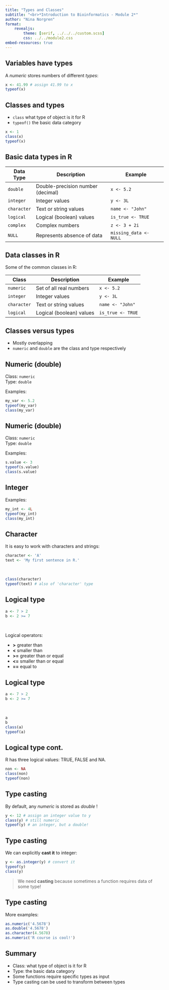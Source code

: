 ```yaml
---
title: "Types and Classes"
subtitle: "<br>*Introduction to Bioinformatics - Module 2*"
author: "Nina Norgren"
format: 
    revealjs:
        theme: [serif, ../../../custom.scss]
        css: ../../module2.css
embed-resources: true
---
```


## Variables have types

A *numeric* stores numbers of different *types*:

```r
x <- 41.99 # assign 41.99 to x
typeof(x)
```

## Classes and  types

- `class` what type of object is it for R
- `typeof()` the basic data category


```r
x <- 1
class(x)
typeof(x)
```

## Basic data types in R

| Data Type| Description                       | Example                  |
|----------|-----------------------------------|--------------------------|
| `double` | Double-precision number (decimal) | `x <- 5.2`               |
| `integer`| Integer values                    | `y <- 3L`                |
| `character`| Text or string values           | `name <- "John"`         |
| `logical`| Logical (boolean) values          | `is_true <- TRUE`        |
| `complex`| Complex numbers                   | `z <- 3 + 2i`            |
| `NULL`   | Represents absence of data        | `missing_data <- NULL`   |


## Data classes in R

Some of the common classes in R:

| Class       | Description              | Example           |
|-------------|--------------------------|-------------------|
| `numeric`   | Set of all real numbers  | `x <- 5.2`        |
| `integer`   | Integer values           | `y <- 3L`         |
| `character` | Text or string values    | `name <- "John"`  |
| `logical`   | Logical (boolean) values | `is_true <- TRUE` |

## Classes versus types

- Mostly overlapping
- `numeric` and `double` are the class and type respectively

## Numeric (double)

Class: `numeric`  
Type: `double`

Examples:  
```r
my_var <- 5.2
typeof(my_var)
class(my_var)
```

## Numeric (double)

Class: `numeric`  
Type: `double`

Examples:  
```r
s.value <- 3
typeof(s.value)
class(s.value)
```

## Integer

Examples:
```r
my_int <- 4L
typeof(my_int)
class(my_int)
```

## Character

It is easy to work with characters and strings:

```r
character <- 'A'
text <- 'My first sentence in R.'
```
<br>
```r
class(character)
typeof(text) # also of 'character' type
```

## Logical type

```r
a <- 7 > 2
b <- 2 >= 7
```
<br>

Logical operators:  

- **>** greater than
- **<** smaller than
- **>=** greater than or equal
- **<=** smaller than or equal
- **==** equal to

## Logical type

```r
a <- 7 > 2
b <- 2 >= 7
```
<br>
```r
a
b
class(a)
typeof(a)
```

## Logical type cont.
R has three logical values: TRUE, FALSE and NA.

```r
non <- NA
class(non)
typeof(non)
```

## Type casting

By default, any *numeric* is stored as *double* !

```r
y <- 12 # assign an integer value to y
class(y) # still numeric
typeof(y) # an integer, but a double!
```

## Type casting

We can explicitly **cast it** to integer:

```r
y <- as.integer(y) # convert it
typeof(y)
class(y)
```

> We need **casting** because sometimes a function requires data of some type!

## Type casting

More examples:

```r
as.numeric('4.5678')
as.double('4.5678')
as.character(4.5678)
as.numeric('R course is cool!')
```

## Summary

- Class: what type of object is it for R
- Type: the basic data category
- Some functions require specific types as input
- Type casting can be used to transform between types